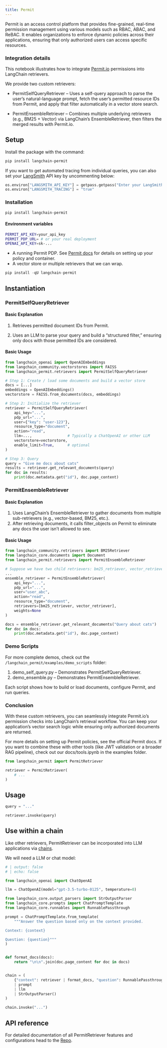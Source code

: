 ```yaml
---
title: Permit
---
```


Permit is an access control platform that provides fine-grained, real-time permission management using various models such as RBAC, ABAC, and ReBAC. It enables organizations to enforce dynamic policies across their applications, ensuring that only authorized users can access specific resources.

### Integration details

This notebook illustrates how to integrate [Permit.io](https://permit.io/) permissions into LangChain retrievers.

We provide two custom retrievers:

- PermitSelfQueryRetriever – Uses a self-query approach to parse the user’s natural-language prompt, fetch the user’s permitted resource IDs from Permit, and apply that filter automatically in a vector store search.

- PermitEnsembleRetriever – Combines multiple underlying retrievers (e.g., BM25 + Vector) via LangChain’s EnsembleRetriever, then filters the merged results with Permit.io.

## Setup

Install the package with the command:

```bash
pip install langchain-permit
```

If you want to get automated tracing from individual queries, you can also set your [LangSmith](https://docs.smith.langchain.com/) API key by uncommenting below:

```python
os.environ["LANGSMITH_API_KEY"] = getpass.getpass("Enter your LangSmith API key: ")
os.environ["LANGSMITH_TRACING"] = "true"
```

### Installation

```bash
pip install langchain-permit
```

#### Environment variables

```bash
PERMIT_API_KEY=your_api_key
PERMIT_PDP_URL= # or your real deployment
OPENAI_API_KEY=sk-...
```

- A running Permit PDP. See [Permit docs](https://docs.permit.io/) for details on setting up your policy and container.
- A vector store or multiple retrievers that we can wrap.

```python
pip install -qU langchain-permit
```

## Instantiation

### PermitSelfQueryRetriever

#### Basic Explanation

1. Retrieves permitted document IDs from Permit.

2. Uses an LLM to parse your query and build a “structured filter,” ensuring only docs with those permitted IDs are considered.

#### Basic Usage

```python
from langchain_openai import OpenAIEmbeddings
from langchain_community.vectorstores import FAISS
from langchain_permit.retrievers import PermitSelfQueryRetriever

# Step 1: Create / load some documents and build a vector store
docs = [...]
embeddings = OpenAIEmbeddings()
vectorstore = FAISS.from_documents(docs, embeddings)

# Step 2: Initialize the retriever
retriever = PermitSelfQueryRetriever(
    api_key="...",
    pdp_url="...",
    user={"key": "user-123"},
    resource_type="document",
    action="read",
    llm=...,                # Typically a ChatOpenAI or other LLM
    vectorstore=vectorstore,
    enable_limit=True,      # optional
)

# Step 3: Query
query = "Give me docs about cats"
results = retriever.get_relevant_documents(query)
for doc in results:
    print(doc.metadata.get("id"), doc.page_content)
```

### PermitEnsembleRetriever

#### Basic Explanation

1. Uses LangChain’s EnsembleRetriever to gather documents from multiple sub-retrievers (e.g., vector-based, BM25, etc.).
2. After retrieving documents, it calls filter_objects on Permit to eliminate any docs the user isn’t allowed to see.

#### Basic Usage

```python
from langchain_community.retrievers import BM25Retriever
from langchain_core.documents import Document
from langchain_permit.retrievers import PermitEnsembleRetriever

# Suppose we have two child retrievers: bm25_retriever, vector_retriever
...
ensemble_retriever = PermitEnsembleRetriever(
    api_key="...",
    pdp_url="...",
    user="user_abc",
    action="read",
    resource_type="document",
    retrievers=[bm25_retriever, vector_retriever],
    weights=None
)

docs = ensemble_retriever.get_relevant_documents("Query about cats")
for doc in docs:
    print(doc.metadata.get("id"), doc.page_content)
```

### Demo Scripts

For more complete demos, check out the `/langchain_permit/examples/demo_scripts` folder:

1. demo_self_query.py – Demonstrates PermitSelfQueryRetriever.
2. demo_ensemble.py – Demonstrates PermitEnsembleRetriever.

Each script shows how to build or load documents, configure Permit, and run queries.

### Conclusion

With these custom retrievers, you can seamlessly integrate Permit.io’s permission checks into LangChain’s retrieval workflow. You can keep your application’s vector search logic while ensuring only authorized documents are returned.

For more details on setting up Permit policies, see the official Permit docs. If you want to combine these with other tools (like JWT validation or a broader RAG pipeline), check out our docs/tools.ipynb in the examples folder.

```python
from langchain_permit import PermitRetriever

retriever = PermitRetriever(
    # ...
)
```

## Usage

```python
query = "..."

retriever.invoke(query)
```

## Use within a chain

Like other retrievers, PermitRetriever can be incorporated into LLM applications via [chains](https://docs.permit.io/).

We will need a LLM or chat model:

<ChatModelTabs customVarName="llm" />

```python
# | output: false
# | echo: false

from langchain_openai import ChatOpenAI

llm = ChatOpenAI(model="gpt-3.5-turbo-0125", temperature=0)
```

```python
from langchain_core.output_parsers import StrOutputParser
from langchain_core.prompts import ChatPromptTemplate
from langchain_core.runnables import RunnablePassthrough

prompt = ChatPromptTemplate.from_template(
    """Answer the question based only on the context provided.

Context: {context}

Question: {question}"""
)


def format_docs(docs):
    return "\n\n".join(doc.page_content for doc in docs)


chain = (
    {"context": retriever | format_docs, "question": RunnablePassthrough()}
    | prompt
    | llm
    | StrOutputParser()
)
```

```python
chain.invoke("...")
```

## API reference

For detailed documentation of all PermitRetriever features and configurations head to the [Repo](https://github.com/permitio/langchain-permit/tree/master/langchain_permit/examples/demo_scripts).
